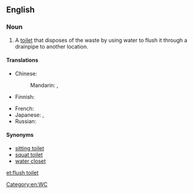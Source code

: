 ==English==
{{wikipedia}}

===Noun===
{{en-noun}}

# A [[toilet]] that disposes of the waste by using water to flush it through a drainpipe to another location.

====Translations====
{{trans-top|toilet that disposes of waste by using water to flush}}
* Chinese:
*: Mandarin: {{t+|cmn|抽水馬桶|sc=Hani}}, {{t|cmn|抽水马桶|tr=chōushuǐ mǎtǒng|sc=Hani}}
* Finnish: {{t|fi|huuhtelukäymälä}}
{{trans-mid}}
* French: {{t+|fr|chasse d'eau|f}}
* Japanese: {{t|ja|水洗式トイレ|tr=すいせんしきといれ, suisenshiki-toire|sc=Jpan}}, {{t|ja|水洗式便所|tr=すいせんしきべんじょ, suisenshiki-benjo|sc=Jpan}}
* Russian: {{t+|ru|унита́з|m}}
{{trans-bottom}}

====Synonyms====
* [[sitting toilet]]
* [[squat toilet]]
* [[water closet]]

[[Category:en:WC]]

[[et:flush toilet]]